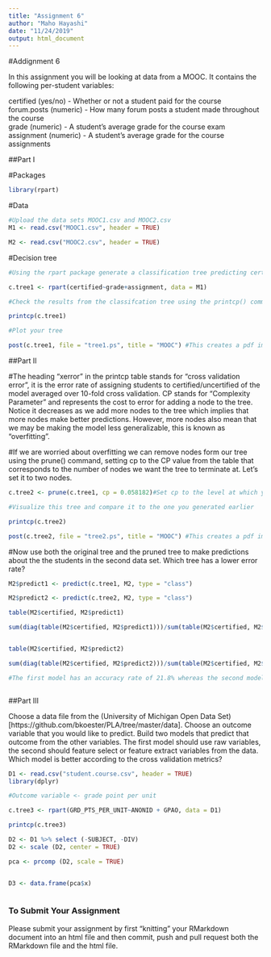 ```yaml
---
title: "Assignment 6"
author: "Maho Hayashi"
date: "11/24/2019"
output: html_document
---
```

#Addignment 6

In this assignment you will be looking at data from a MOOC. It contains the following per-student variables:

certified (yes/no) - Whether or not a student paid for the course  
forum.posts (numeric) - How many forum posts a student made throughout the course  
grade (numeric) - A student's average grade for the course exam  
assignment (numeric) - A student's average grade for the course assignments  

##Part I

#Packages
```r
library(rpart)

```

#Data
```r
#Upload the data sets MOOC1.csv and MOOC2.csv
M1 <- read.csv("MOOC1.csv", header = TRUE)

M2 <- read.csv("MOOC2.csv", header = TRUE)

```

#Decision tree
```r
#Using the rpart package generate a classification tree predicting certified from the other variables in the M1 data frame. Which variables should you use?

c.tree1 <- rpart(certified~grade+assignment, data = M1)

#Check the results from the classifcation tree using the printcp() command

printcp(c.tree1)

#Plot your tree

post(c.tree1, file = "tree1.ps", title = "MOOC") #This creates a pdf image of the tree

```

##Part II

#The heading "xerror" in the printcp table stands for "cross validation error", it is the error rate of assigning students to certified/uncertified of the model averaged over 10-fold cross validation. CP stands for "Complexity Parameter" and represents the cost to error for adding a node to the tree. Notice it decreases as we add more nodes to the tree which implies that more nodes make better predictions. However, more nodes also mean that we may be making the model less generalizable, this is known as "overfitting".

#If we are worried about overfitting we can remove nodes form our tree using the prune() command, setting cp to the CP value from the table that corresponds to the number of nodes we want the tree to terminate at. Let's set it to two nodes.

```r
c.tree2 <- prune(c.tree1, cp = 0.058182)#Set cp to the level at which you want the tree to end

#Visualize this tree and compare it to the one you generated earlier

printcp(c.tree2)

post(c.tree2, file = "tree2.ps", title = "MOOC") #This creates a pdf image of the tree
```

#Now use both the original tree and the pruned tree to make predictions about the the students in the second data set. Which tree has a lower error rate?

```r
M2$predict1 <- predict(c.tree1, M2, type = "class")

M2$predict2 <- predict(c.tree2, M2, type = "class")

table(M2$certified, M2$predict1)

sum(diag(table(M2$certified, M2$predict1)))/sum(table(M2$certified, M2$predict1))


table(M2$certified, M2$predict2)

sum(diag(table(M2$certified, M2$predict2)))/sum(table(M2$certified, M2$predict2))

#The first model has an accuracy rate of 21.8% whereas the second model has the accuracy rate of 53.6%. This tells us that the second model probably has the lower error rate... 


```


```r

```

##Part III

Choose a data file from the (University of Michigan Open Data Set)[https://github.com/bkoester/PLA/tree/master/data]. Choose an outcome variable that you would like to predict. Build two models that predict that outcome from the other variables. The first model should use raw variables, the second should feature select or feature extract variables from the data. Which model is better according to the cross validation metrics?

```r
D1 <- read.csv("student.course.csv", header = TRUE)
library(dplyr)

#Outcome variable <- grade point per unit 

c.tree3 <- rpart(GRD_PTS_PER_UNIT~ANONID + GPAO, data = D1)

printcp(c.tree3)

D2 <- D1 %>% select (-SUBJECT, -DIV)
D2 <- scale (D2, center = TRUE)

pca <- prcomp (D2, scale = TRUE)


D3 <- data.frame(pca$x)



```


### To Submit Your Assignment

Please submit your assignment by first "knitting" your RMarkdown document into an html file and then commit, push and pull request both the RMarkdown file and the html file.